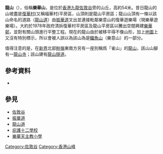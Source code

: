 {{Infobox Mountain
| 名稱 = 龍山
| 照片 =  Dragon Hill in Ngau Tau Kok.JPG
| 照片說明 = 龍山一景，攝於[[佐敦谷遊樂場|佐敦谷遊樂場]]
| 海拔 = {{Convert|54|m|ft|0|link=on}}
| 位置 = [[香港|香港]][[九龍|九龍]]東部
| 山脈 = 
| 相對高度 = 
| 座標 = {{coord|22.321020|N|114.218792|E}}
| 地形圖 = 
| 類別 = 
| 年齡 = 
| 最近噴發 = 
| 首次登頂 =
| 攀登路線 =
| pushpin_map = Hong Kong
| pushpin_map_caption = 龍山的位置
| latd=22 |latm=19 |lats=15.67 |latNS=N
| longd=114 |longm=13 |longs=7.65 |longEW=E
}}
'''龍山'''（{{lang-en|'''Dragon Hill'''}}），俗稱'''樂華山'''，是位於[[香港|香港]][[九龍|九龍]][[佐敦谷|佐敦谷]]旁的山丘，高約54米。昔日龍山的山坡盡是[[復華村|復華村]](又稱福華村)平房區，山頂則是龍山平房區；龍山山頂有一條以該山命名的道路（[[龍山道|龍山道]]）由[[振華道|振華道]]叉出並連接毗鄰樂意山的復華遊樂場（現樂華遊樂場）。大約於1978年政府清拆復華村平房區及龍山平房區以騰出空間興建[[樂華邨|樂華邨]]，並對有關山頭進行平整工程。現在的龍山由於被移平得不像山形，加上[[地圖|地圖]]上又沒有特別標示，所以會被人誤以為該山為是[[鱷魚山|鱷魚山]]（樂意山）的一部分。

值得注意的是，在[[新界|新界]]北部[[粉嶺|粉嶺]]東南方另有一座別稱爲「雀山」的[[龍山_(粉嶺)|龍山]]，該山山腳有一[[龍山寺_(香港)|龍山寺]]；該山建有[[蓮塘/香園圍口岸|龍山隧道]]。

==參考資料==
*{{cite web |url= https://www.grs.gov.hk/ws/online/utsr/part2/tc/n.htm#ad-image-3 |title= 香港政府檔案處 | work= 中華電力公司（舊稱中華電燈公司）：牛頭角龍山的徙置平房。 |date= 攝於1956年}}

==參見==
*[[佐敦谷|佐敦谷]]
*[[振華道|振華道]]
*[[龍山道|龍山道]]
*[[庇護十二學校|庇護十二學校]]
*[[樂華天主教小學|樂華天主教小學]]
{{香港山峰}}
{{HK-geo-stub}}
[[Category:佐敦谷|Category:佐敦谷]]
[[Category:香港山峰|Category:香港山峰]]